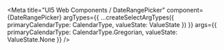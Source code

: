 

<Meta
  title="UI5 Web Components / DateRangePicker"
  component={DateRangePicker}
  argTypes={{
    ...createSelectArgTypes({ primaryCalendarType: CalendarType, valueState: ValueState })
  }}
  args={{
    primaryCalendarType: CalendarType.Gregorian,
    valueState: ValueState.None
  }}
/>

<Title />
<Subtitle />
<Description />

<Preview>
  <Story name="Default">
    {(args) => {
      return <DateRangePicker {...args} />;
    }}
  </Story>
</Preview>

<Props story="Default" components={{ DateRangePicker }} />
